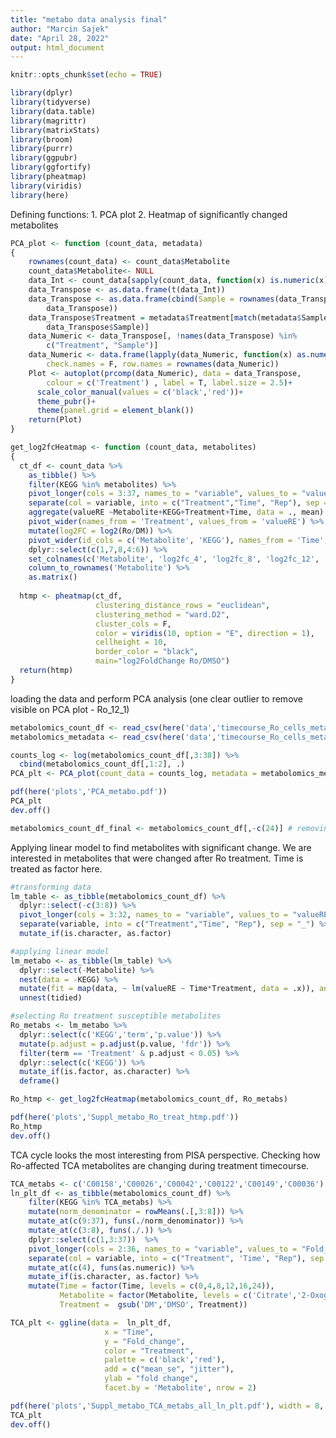 ```yaml
---
title: "metabo data analysis final"
author: "Marcin Sajek"
date: "April 28, 2022"
output: html_document
---
```


```r
knitr::opts_chunk$set(echo = TRUE)
```

```r
library(dplyr)
library(tidyverse)
library(data.table)
library(magrittr)
library(matrixStats)
library(broom)
library(purrr)
library(ggpubr)
library(ggfortify)
library(pheatmap)
library(viridis)
library(here)
```

Defining functions:
1. PCA plot
2. Heatmap of significantly changed metabolites

```r
PCA_plot <- function (count_data, metadata) 
{
    rownames(count_data) <- count_data$Metabolite
    count_data$Metabolite<- NULL
    data_Int <- count_data[sapply(count_data, function(x) is.numeric(x))]
    data_Transpose <- as.data.frame(t(data_Int))
    data_Transpose <- as.data.frame(cbind(Sample = rownames(data_Transpose), 
        data_Transpose))
    data_Transpose$Treatment = metadata$Treatment[match(metadata$Sample, 
        data_Transpose$Sample)]
    data_Numeric <- data_Transpose[, !names(data_Transpose) %in% 
        c("Treatment", "Sample")]
    data_Numeric <- data.frame(lapply(data_Numeric, function(x) as.numeric(as.character(x))), 
        check.names = F, row.names = rownames(data_Numeric))
    Plot <- autoplot(prcomp(data_Numeric), data = data_Transpose, 
        colour = c('Treatment') , label = T, label.size = 2.5)+ 
      scale_color_manual(values = c('black','red'))+
      theme_pubr()+
      theme(panel.grid = element_blank())
    return(Plot)
}

get_log2fcHeatmap <- function (count_data, metabolites)
{
  ct_df <- count_data %>% 
    as_tibble() %>%
    filter(KEGG %in% metabolites) %>%
    pivot_longer(cols = 3:37, names_to = "variable", values_to = "valueRE") %>%
    separate(col = variable, into = c("Treatment","Time", "Rep"), sep = "_") %>%
    aggregate(valueRE ~Metabolite+KEGG+Treatment+Time, data = ., mean) %>%
    pivot_wider(names_from = 'Treatment', values_from = 'valueRE') %>% 
    mutate(log2FC = log2(Ro/DM)) %>% 
    pivot_wider(id_cols = c('Metabolite', 'KEGG'), names_from = 'Time', values_from =     log2FC) %>%
    dplyr::select(c(1,7,8,4:6)) %>%
    set_colnames(c('Metabolite', 'log2fc_4', 'log2fc_8', 'log2fc_12', 'log2fc_16', 'log2fc_24')) %>%
    column_to_rownames('Metabolite') %>%
    as.matrix()
  
  htmp <- pheatmap(ct_df,
                   clustering_distance_rows = "euclidean",
                   clustering_method = "ward.D2",
                   cluster_cols = F,
                   color = viridis(10, option = "E", direction = 1),
                   cellheight = 10,
                   border_color = "black",
                   main="log2FoldChange Ro/DMSO")
  return(htmp)
}
```

loading the data and perform PCA analysis (one clear outlier to remove visible on PCA plot - Ro_12_1)

```r
metabolomics_count_df <- read_csv(here('data','timecourse_Ro_cells_metabolomics.csv'))
metabolomics_metadata <- read_csv(here('data','timecourse_Ro_cells_metabolomics_metadata.csv'))

counts_log <- log(metabolomics_count_df[,3:38]) %>%
  cbind(metabolomics_count_df[,1:2], .)
PCA_plt <- PCA_plot(count_data = counts_log, metadata = metabolomics_metadata)

pdf(here('plots','PCA_metabo.pdf'))
PCA_plt
dev.off()

metabolomics_count_df_final <- metabolomics_count_df[,-c(24)] # removing outlier identified in PCA analysis
```

Applying linear model to find metabolites with significant change. We are interested in metabolites that were changed after Ro treatment. Time is treated as factor here.

```r
#transforming data
lm_table <- as_tibble(metabolomics_count_df) %>% 
  dplyr::select(-c(3:8)) %>%
  pivot_longer(cols = 3:32, names_to = "variable", values_to = "valueRE") %>%
  separate(variable, into = c("Treatment","Time", "Rep"), sep = "_") %>%
  mutate_if(is.character, as.factor)

#applying linear model
lm_metabo <- as_tibble(lm_table) %>% 
  dplyr::select(-Metabolite) %>%
  nest(data = -KEGG) %>%
  mutate(fit = map(data, ~ lm(valueRE ~ Time*Treatment, data = .x)), anova = lapply(fit, anova), tidied = map(anova, tidy)) %>%
  unnest(tidied)

#selecting Ro treatment susceptible metabolites
Ro_metabs <- lm_metabo %>%
  dplyr::select(c('KEGG','term','p.value')) %>%
  mutate(p.adjust = p.adjust(p.value, 'fdr')) %>%
  filter(term == 'Treatment' & p.adjust < 0.05) %>%
  dplyr::select(c('KEGG')) %>%
  mutate_if(is.factor, as.character) %>%
  deframe()

Ro_htmp <- get_log2fcHeatmap(metabolomics_count_df, Ro_metabs)

pdf(here('plots','Suppl_metabo_Ro_treat_htmp.pdf'))
Ro_htmp
dev.off()
```

TCA cycle looks the most interesting from PISA perspective. 
Checking how Ro-affected TCA metabolites are changing during treatment timecourse.

```r
TCA_metabs <- c('C00158','C00026','C00042','C00122','C00149','C00036')
ln_plt_df <- as_tibble(metabolomics_count_df) %>% 
    filter(KEGG %in% TCA_metabs) %>%
    mutate(norm_denominator = rowMeans(.[,3:8])) %>% 
    mutate_at(c(9:37), funs(./norm_denominator)) %>%
    mutate_at(c(3:8), funs(./.)) %>%
    dplyr::select(c(1,3:37))  %>%
    pivot_longer(cols = 2:36, names_to = "variable", values_to = "Fold_change") %>%
    separate(col = variable, into = c("Treatment", 'Time', "Rep"), sep = "_") %>%
    mutate_at(c(4), funs(as.numeric)) %>%
    mutate_if(is.character, as.factor) %>%
    mutate(Time = factor(Time, levels = c(0,4,8,12,16,24)),
           Metabolite = factor(Metabolite, levels = c('Citrate','2-Oxoglutarate','Succinate','Fumarate','Malate','Oxaloacetate')),
           Treatment =  gsub('DM','DMSO', Treatment))

TCA_plt <- ggline(data =  ln_plt_df,
                     x = "Time",
                     y = "Fold_change", 
                     color = "Treatment",
                     palette = c('black','red'),
                     add = c("mean_se", "jitter"), 
                     ylab = "fold change",
                     facet.by = 'Metabolite', nrow = 2)

pdf(here('plots','Suppl_metabo_TCA_metabs_all_ln_plt.pdf'), width = 8, height = 6)
TCA_plt
dev.off()
```
